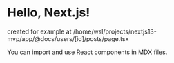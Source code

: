 
# Hello, Next.js!
created for example at /home/wsl/projects/nextjs13-mvp/app/@docs/users/[id]/posts/page.tsx

You can import and use React components in MDX files.
      